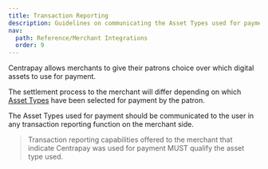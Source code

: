 ```yaml
---
title: Transaction Reporting
description: Guidelines on communicating the Asset Types used for payment to the user in any transaction reporting function on the merchant side.
nav:
  path: Reference/Merchant Integrations
  order: 9
---
```


Centrapay allows merchants to give their patrons choice over which digital assets to use for payment.

The settlement process to the merchant will differ depending on which [Asset Types](/api/asset-types) have been selected for payment by the patron.

The Asset Types used for payment should be communicated to the user in any transaction reporting function on the merchant side.

> Transaction reporting capabilities offered to the merchant that indicate Centrapay was used for payment MUST qualify the asset type used.
